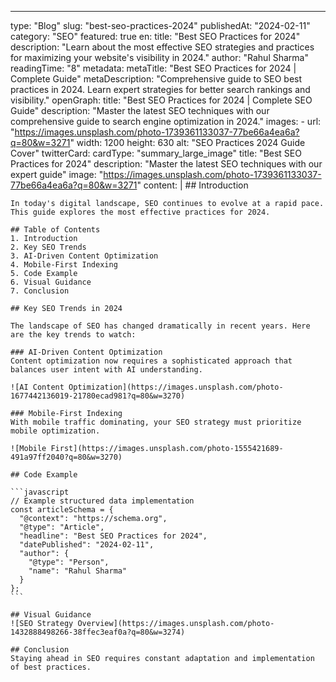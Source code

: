 ---
type: "Blog"
slug: "best-seo-practices-2024"
publishedAt: "2024-02-11"
category: "SEO"
featured: true
en:
  title: "Best SEO Practices for 2024"
  description: "Learn about the most effective SEO strategies and practices for maximizing your website's visibility in 2024."
  author: "Rahul Sharma"
  readingTime: "8"
  metadata:
    metaTitle: "Best SEO Practices for 2024 | Complete Guide"
    metaDescription: "Comprehensive guide to SEO best practices in 2024. Learn expert strategies for better search rankings and visibility."
    openGraph:
      title: "Best SEO Practices for 2024 | Complete SEO Guide"
      description: "Master the latest SEO techniques with our comprehensive guide to search engine optimization in 2024."
      images:
        - url: "https://images.unsplash.com/photo-1739361133037-77be66a4ea6a?q=80&w=3271"
          width: 1200
          height: 630
          alt: "SEO Practices 2024 Guide Cover"
    twitterCard:
      cardType: "summary_large_image"
      title: "Best SEO Practices for 2024"
      description: "Master the latest SEO techniques with our expert guide"
      image: "https://images.unsplash.com/photo-1739361133037-77be66a4ea6a?q=80&w=3271"
  content: |
    ## Introduction

    In today's digital landscape, SEO continues to evolve at a rapid pace. This guide explores the most effective practices for 2024.

    ## Table of Contents
    1. Introduction
    2. Key SEO Trends
    3. AI-Driven Content Optimization
    4. Mobile-First Indexing
    5. Code Example
    6. Visual Guidance
    7. Conclusion

    ## Key SEO Trends in 2024

    The landscape of SEO has changed dramatically in recent years. Here are the key trends to watch:

    ### AI-Driven Content Optimization
    Content optimization now requires a sophisticated approach that balances user intent with AI understanding.

    ![AI Content Optimization](https://images.unsplash.com/photo-1677442136019-21780ecad981?q=80&w=3270)

    ### Mobile-First Indexing
    With mobile traffic dominating, your SEO strategy must prioritize mobile optimization.

    ![Mobile First](https://images.unsplash.com/photo-1555421689-491a97ff2040?q=80&w=3270)

    ## Code Example

    ```javascript
    // Example structured data implementation
    const articleSchema = {
      "@context": "https://schema.org",
      "@type": "Article",
      "headline": "Best SEO Practices for 2024",
      "datePublished": "2024-02-11",
      "author": {
        "@type": "Person",
        "name": "Rahul Sharma"
      }
    };
    ```

    ## Visual Guidance
    ![SEO Strategy Overview](https://images.unsplash.com/photo-1432888498266-38ffec3eaf0a?q=80&w=3274)

    ## Conclusion
    Staying ahead in SEO requires constant adaptation and implementation of best practices.